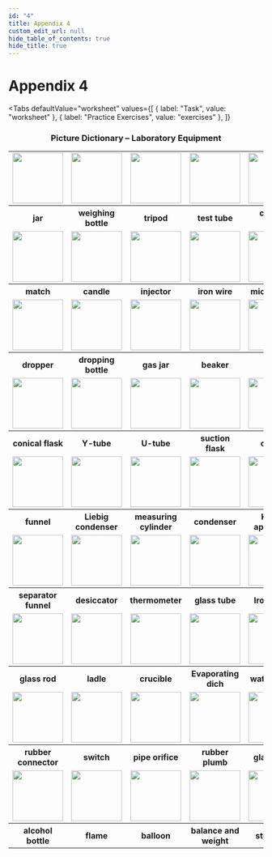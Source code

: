 ```yaml
---
id: "4"
title: Appendix 4
custom_edit_url: null
hide_table_of_contents: true
hide_title: true
---
```



<Theme appendix4 />

# Appendix 4

<Tabs
  defaultValue="worksheet"
  values={[
    { label: "Task", value: "worksheet" },
    { label: "Practice Exercises", value: "exercises" },
  ]}
>

<TabItem value="worksheet">

### <center>Picture Dictionary – Laboratory Equipment</center>

<table>
  <tr>
    <td>
      <center>
        <img src={jar} height="100" />
      </center>
    </td>
    <td>
      <center>
        <img src={weighingBottle} height="100" />
      </center>
    </td>
    <td>
      <center>
        <img src={tripod} height="100" />
      </center>
    </td>
    <td>
      <center>
        <img src={tube} height="100" />
      </center>
    </td>
    <td>
      <center>
        <img src={glass} height="100" />
      </center>
    </td>
  </tr>
  <tr>
    <th>jar</th>
    <th>weighing bottle</th>
    <th>tripod</th>
    <th>test tube</th>
    <th>conical glass</th>
  </tr>
  <tr>
    <td>
      <center>
        <img src={match} height="100" />
      </center>
    </td>
    <td>
      <center>
        <img src={candle} height="100" />
      </center>
    </td>
    <td>
      <center>
        <img src={injector} height="100" />
      </center>
    </td>
    <td>
      <center>
        <img src={ironWire} height="100" />
      </center>
    </td>
    <td>
      <center>
        <img src={microscope} height="100" />
      </center>
    </td>
  </tr>
  <tr>
    <th>match</th>
    <th>candle</th>
    <th>injector</th>
    <th>iron wire</th>
    <th>microscope</th>
  </tr>
  <tr>
    <td>
      <center>
        <img src={dropper} height="100" />
      </center>
    </td>
    <td>
      <center>
        <img src={droppingBottle} height="100" />
      </center>
    </td>
    <td>
      <center>
        <img src={gasJar} height="100" />
      </center>
    </td>
    <td>
      <center>
        <img src={beaker} height="100" />
      </center>
    </td>
    <td>
      <center>
        <img src={flask} height="100" />
      </center>
    </td>
  </tr>
  <tr>
    <th>dropper</th>
    <th>dropping bottle</th>
    <th>gas jar</th>
    <th>beaker</th>
    <th>flask</th>
  </tr>
  <tr>
    <td>
      <center>
        <img src={conicalFlask} height="100" />
      </center>
    </td>
    <td>
      <center>
        <img src={Ytube} height="100" />
      </center>
    </td>
    <td>
      <center>
        <img src={Utube} height="100" />
      </center>
    </td>
    <td>
      <center>
        <img src={suctionFlask} height="100" />
      </center>
    </td>
    <td>
      <center>
        <img src={canula} height="100" />
      </center>
    </td>
  </tr>
  <tr>
    <th>conical flask</th>
    <th>Y-tube</th>
    <th>U-tube</th>
    <th>suction flask</th>
    <th>canula</th>
  </tr>
  <tr>
    <td>
      <center>
        <img src={funnel} height="100" />
      </center>
    </td>
    <td>
      <center>
        <img src={liebigCondenser} height="100" />
      </center>
    </td>
    <td>
      <center>
        <img src={measuringCylinder} height="100" />
      </center>
    </td>
    <td>
      <center>
        <img src={condenser} height="100" />
      </center>
    </td>
    <td>
      <center>
        <img src={bonq} height="100" />
      </center>
    </td>
  </tr>
  <tr>
    <th>funnel</th>
    <th>Liebig condenser</th>
    <th>measuring cylinder</th>
    <th>condenser</th>
    <th>Kipp's apparatus</th>
  </tr>
  <tr>
    <td>
      <center>
        <img src={separatorFunnel} height="100" />
      </center>
    </td>
    <td>
      <center>
        <img src={desiccator} height="100" />
      </center>
    </td>
    <td>
      <center>
        <img src={thermometer} height="100" />
      </center>
    </td>
    <td>
      <center>
        <img src={glassTube} height="100" />
      </center>
    </td>
    <td>
      <center>
        <img src={ironStage} height="100" />
      </center>
    </td>
  </tr>
  <tr>
    <th>separator funnel</th>
    <th>desiccator</th>
    <th>thermometer</th>
    <th>glass tube</th>
    <th>Iron stage</th>
  </tr>
  <tr>
    <td>
      <center>
        <img src={glassRod} height="100" />
      </center>
    </td>
    <td>
      <center>
        <img src={ladle} height="100" />
      </center>
    </td>
    <td>
      <center>
        <img src={crucible} height="100" />
      </center>
    </td>
    <td>
      <center>
        <img src={evaporatingDich} height="100" />
      </center>
    </td>
    <td>
      <center>
        <img src={watchGlass} height="100" />
      </center>
    </td>
  </tr>
  <tr>
    <th>glass rod</th>
    <th>ladle</th>
    <th>crucible</th>
    <th>Evaporating dich</th>
    <th>watch glass</th>
  </tr>
  <tr>
    <td>
      <center>
        <img src={rubberConnector} height="100" />
      </center>
    </td>
    <td>
      <center>
        <img src={switcha} height="100" />
      </center>
    </td>
    <td>
      <center>
        <img src={pipeOrifice} height="100" />
      </center>
    </td>
    <td>
      <center>
        <img src={rubberPlumb} height="100" />
      </center>
    </td>
    <td>
      <center>
        <img src={glassPlug} height="100" />
      </center>
    </td>
  </tr>
  <tr>
    <th>rubber connector</th>
    <th>switch</th>
    <th>pipe orifice</th>
    <th>rubber plumb</th>
    <th>glass plug</th>
  </tr>
  <tr>
    <td>
      <center>
        <img src={alcohol} height="100" />
      </center>
    </td>
    <td>
      <center>
        <img src={flame} height="100" />
      </center>
    </td>
    <td>
      <center>
        <img src={balloon} height="100" />
      </center>
    </td>
    <td>
      <center>
        <img src={balanceWeight} height="100" />
      </center>
    </td>
    <td>
      <center>
        <img src={stopcock} height="100" />
      </center>
    </td>
  </tr>
  <tr>
    <th>alcohol bottle</th>
    <th>flame</th>
    <th>balloon</th>
    <th>balance and weight</th>
    <th>stopcock</th>
  </tr>
</table>

</TabItem>

<TabItem value="exercises">
  <Frame src="https://learningapps.org/watch?v=pujziazfj21" height="480px" />
</TabItem>

</Tabs>

